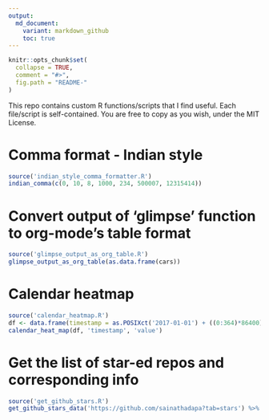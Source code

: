 ```yaml
---
output:
  md_document:
    variant: markdown_github
    toc: true
---
```


<!-- README.md is generated from README.Rmd. Please edit that file -->

```r
knitr::opts_chunk$set(
  collapse = TRUE,
  comment = "#>",
  fig.path = "README-"
)
```

This repo contains custom R functions/scripts that I find useful. Each file/script is self-contained. You are free to copy as you wish, under the MIT License.

# Comma format - Indian style
```r
source('indian_style_comma_formatter.R')
indian_comma(c(0, 10, 8, 1000, 234, 500007, 12315414))
```

# Convert output of 'glimpse' function to org-mode's table format
```r
source('glimpse_output_as_org_table.R')
glimpse_output_as_org_table(as.data.frame(cars))
```

# Calendar heatmap
```r
source('calendar_heatmap.R')
df <- data.frame(timestamp = as.POSIXct('2017-01-01') + ((0:364)*86400), value = rnorm(365))
calendar_heat_map(df, 'timestamp', 'value')
```

# Get the list of star-ed repos and corresponding info
```r
source('get_github_stars.R')
get_github_stars_data('https://github.com/sainathadapa?tab=stars') %>% glimpse
```


